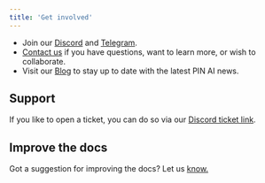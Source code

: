```yaml
---
title: 'Get involved'
---
```

- Join our [Discord](https://discord.com/invite/pinai) and [Telegram](https://t.me/pinai_community).
- [Contact us](https://www.pinai.io/contact) if you have questions, want to learn more, or wish to collaborate.
- Visit our [Blog](https://www.pinai.io/blog) to stay up to date with the latest PIN AI news.

## Support
If you like to open a ticket, you can do so via our [Discord ticket link](https://discord.com/channels/1229940893642129438/1282262632073658390).

## Improve the docs
Got a suggestion for improving the docs? Let us [know.](https://www.pinai.io/contact)


